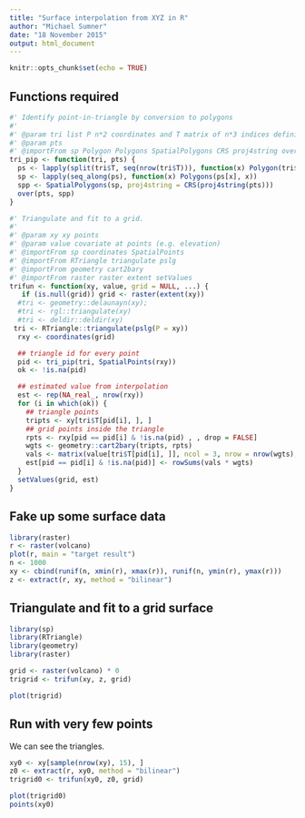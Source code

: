 ```yaml
---
title: "Surface interpolation from XYZ in R"
author: "Michael Sumner"
date: "18 November 2015"
output: html_document
---
```


```r
knitr::opts_chunk$set(echo = TRUE)
```
## Functions required

```r
#' Identify point-in-triangle by conversion to polygons
#'
#' @param tri list P n*2 coordinates and T matrix of n*3 indices defining triangles
#' @param pts 
#' @importFrom sp Polygon Polygons SpatialPolygons CRS proj4string over
tri_pip <- function(tri, pts) {
  ps <- lapply(split(tri$T, seq(nrow(tri$T))), function(x) Polygon(tri$P[c(x, x[1]), ]))
  sp <- lapply(seq_along(ps), function(x) Polygons(ps[x], x))
  spp <- SpatialPolygons(sp, proj4string = CRS(proj4string(pts)))
  over(pts, spp)
}

#' Triangulate and fit to a grid. 
#'
#' @param xy xy points
#' @param value covariate at points (e.g. elevation)
#' @importFrom sp coordinates SpatialPoints
#' @importFrom RTriangle triangulate pslg
#' @importFrom geometry cart2bary
#' @importFrom raster raster extent setValues
trifun <- function(xy, value, grid = NULL, ...) {
   if (is.null(grid)) grid <- raster(extent(xy))
  #tri <- geometry::delaunayn(xy); 
  #tri <- rgl::triangulate(xy)
  #tri <- deldir::deldir(xy)
 tri <- RTriangle::triangulate(pslg(P = xy))
  rxy <- coordinates(grid)

  ## triangle id for every point
  pid <- tri_pip(tri, SpatialPoints(rxy))
  ok <- !is.na(pid)

  ## estimated value from interpolation
  est <- rep(NA_real_, nrow(rxy))
  for (i in which(ok)) {
    ## triangle points
    tripts <- xy[tri$T[pid[i], ], ]
    ## grid points inside the triangle
    rpts <- rxy[pid == pid[i] & !is.na(pid) , , drop = FALSE]
    wgts <- geometry::cart2bary(tripts, rpts)
    vals <- matrix(value[tri$T[pid[i], ]], ncol = 3, nrow = nrow(wgts), byrow = TRUE)
    est[pid == pid[i] & !is.na(pid)] <- rowSums(vals * wgts)
  }
  setValues(grid, est)
}
```

## Fake up some surface data

```r
library(raster)
r <- raster(volcano)
plot(r, main = "target result")
n <- 1000
xy <- cbind(runif(n, xmin(r), xmax(r)), runif(n, ymin(r), ymax(r)))
z <- extract(r, xy, method = "bilinear")

```
## Triangulate and fit to a grid surface

```r
library(sp)
library(RTriangle)
library(geometry)
library(raster)

grid <- raster(volcano) * 0
trigrid <- trifun(xy, z, grid)

plot(trigrid)
```

## Run with very few points

We can see the triangles. 


```r
xy0 <- xy[sample(nrow(xy), 15), ]
z0 <- extract(r, xy0, method = "bilinear")
trigrid0 <- trifun(xy0, z0, grid)

plot(trigrid0)
points(xy0)
```